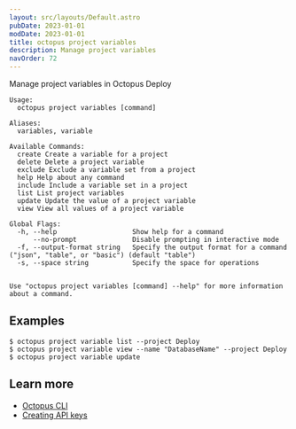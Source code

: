 ```yaml
---
layout: src/layouts/Default.astro
pubDate: 2023-01-01
modDate: 2023-01-01
title: octopus project variables
description: Manage project variables
navOrder: 72
---
```


Manage project variables in Octopus Deploy

```
Usage:
  octopus project variables [command]

Aliases:
  variables, variable

Available Commands:
  create Create a variable for a project
  delete Delete a project variable
  exclude Exclude a variable set from a project
  help Help about any command
  include Include a variable set in a project
  list List project variables
  update Update the value of a project variable
  view View all values of a project variable

Global Flags:
  -h, --help                   Show help for a command
      --no-prompt              Disable prompting in interactive mode
  -f, --output-format string   Specify the output format for a command ("json", "table", or "basic") (default "table")
  -s, --space string           Specify the space for operations


Use "octopus project variables [command] --help" for more information about a command.
```

## Examples

<SamplesInstance />

```
$ octopus project variable list --project Deploy
$ octopus project variable view --name "DatabaseName" --project Deploy
$ octopus project variable update
```

## Learn more

- [Octopus CLI](/docs/octopus-rest-api/cli)
- [Creating API keys](/docs/octopus-rest-api/how-to-create-an-api-key)